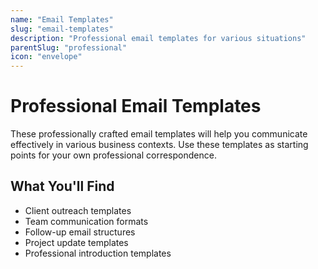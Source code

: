 ```yaml
---
name: "Email Templates"
slug: "email-templates"
description: "Professional email templates for various situations"
parentSlug: "professional"
icon: "envelope"
---
```


# Professional Email Templates

These professionally crafted email templates will help you communicate effectively in various business contexts. Use these templates as starting points for your own professional correspondence.

## What You'll Find

- Client outreach templates
- Team communication formats
- Follow-up email structures
- Project update templates
- Professional introduction templates

<FeaturedPrompts category="professional/email-templates" />
